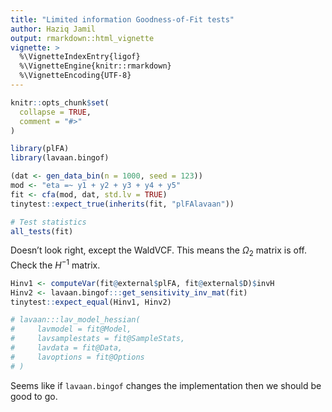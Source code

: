 ```yaml
---
title: "Limited information Goodness-of-Fit tests"
author: Haziq Jamil
output: rmarkdown::html_vignette
vignette: >
  %\VignetteIndexEntry{ligof}
  %\VignetteEngine{knitr::rmarkdown}
  %\VignetteEncoding{UTF-8}
---
```


```r
knitr::opts_chunk$set(
  collapse = TRUE,
  comment = "#>"
)
```

```r
library(plFA)
library(lavaan.bingof)
```

```r
(dat <- gen_data_bin(n = 1000, seed = 123))
mod <- "eta =~ y1 + y2 + y3 + y4 + y5"
fit <- cfa(mod, dat, std.lv = TRUE)
tinytest::expect_true(inherits(fit, "plFAlavaan"))

# Test statistics
all_tests(fit)
```

Doesn't look right, except the WaldVCF. This means the $\Omega_2$ matrix is off. Check the $H^{-1}$ matrix.

```r
Hinv1 <- computeVar(fit@external$plFA, fit@external$D)$invH
Hinv2 <- lavaan.bingof:::get_sensitivity_inv_mat(fit)
tinytest::expect_equal(Hinv1, Hinv2)

# lavaan:::lav_model_hessian(
#     lavmodel = fit@Model,
#     lavsamplestats = fit@SampleStats,
#     lavdata = fit@Data,
#     lavoptions = fit@Options
# )
```

Seems like if `lavaan.bingof` changes the implementation then we should be good to go.
